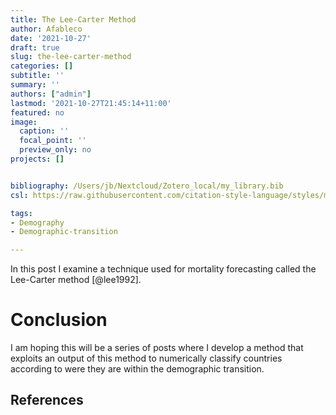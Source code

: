 ```yaml
---
title: The Lee-Carter Method
author: Afableco
date: '2021-10-27'
draft: true
slug: the-lee-carter-method
categories: []
subtitle: ''
summary: ''
authors: ["admin"]
lastmod: '2021-10-27T21:45:14+11:00'
featured: no
image:
  caption: ''
  focal_point: ''
  preview_only: no
projects: []


bibliography: /Users/jb/Nextcloud/Zotero_local/my_library.bib
csl: https://raw.githubusercontent.com/citation-style-language/styles/master/demographic-research.csl

tags:
- Demography
- Demographic-transition

---
```


In this post I examine a technique used for mortality forecasting called the Lee-Carter method [@lee1992]. 

# Conclusion

I am hoping this will be a series of posts where I develop a method that exploits an output of this method to numerically classify countries according to were they are within the demographic transition.

## References